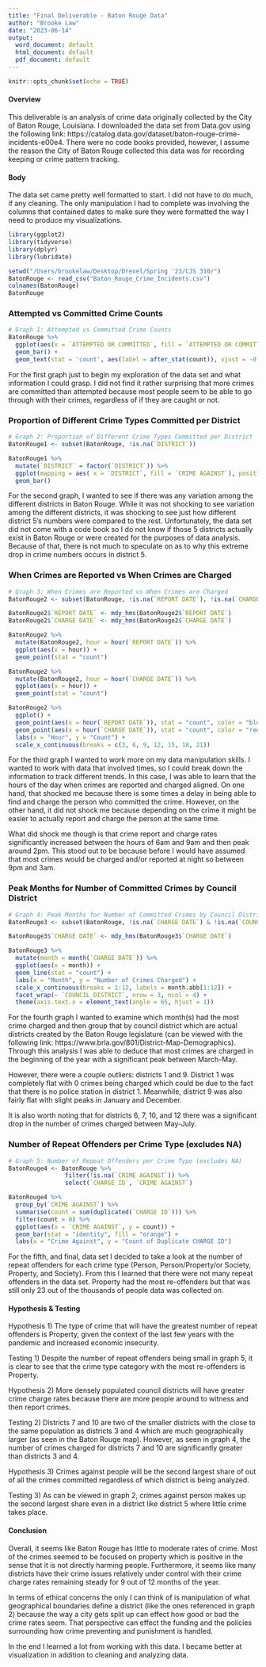 ```yaml
---
title: "Final Deliverable - Baton Rouge Data"
author: "Brooke Law"
date: "2023-06-14"
output:
  word_document: default
  html_document: default
  pdf_document: default
---
```

```r
knitr::opts_chunk$set(echo = TRUE)
```

#### **Overview**
This deliverable is an analysis of crime data originally collected by the City of Baton Rouge, Louisiana. I downloaded the data set from Data.gov using the following link: https://catalog.data.gov/dataset/baton-rouge-crime-incidents-e00e4. There were no code books provided, however, I assume the reason the City of Baton Rouge collected this data was for recording keeping or crime pattern tracking. 

#### **Body**
The data set came pretty well formatted to start. I did not have to do much, if any cleaning. The only manipulation I had to complete was involving the columns that contained dates to make sure they were formatted the way I need to produce my visualizations. 

```r
library(ggplot2)
library(tidyverse)
library(dplyr)
library(lubridate)

setwd("/Users/brookelaw/Desktop/Drexel/Spring '23/CJS 310/")
BatonRouge <- read_csv("Baton_Rouge_Crime_Incidents.csv")
colnames(BatonRouge)
BatonRouge
```


### Attempted vs Committed Crime Counts

```r
# Graph 1: Attempted vs Committed Crime Counts 
BatonRouge %>%
  ggplot(aes(x = `ATTEMPTED OR COMMITTED`, fill = `ATTEMPTED OR COMMITTED`)) + 
  geom_bar() +
  geom_text(stat = 'count', aes(label = after_stat(count)), vjust = -0.5)
```

For the first graph just to begin my exploration of the data set and what information I could grasp. I did not find it rather surprising that more crimes are committed than attempted because most people seem to be able to go through with their crimes, regardless of if they are caught or not. 


### Proportion of Different Crime Types Committed per District

```r
# Graph 2: Proportion of Different Crime Types Committed per District
BatonRouge1 <- subset(BatonRouge, !is.na(`DISTRICT`))

BatonRouge1 %>% 
  mutate(`DISTRICT` = factor(`DISTRICT`)) %>%
  ggplot(mapping = aes( x = `DISTRICT`, fill = `CRIME AGAINST`), position = "dodge") + 
  geom_bar()
```

For the second graph, I wanted to see if there was any variation among the different districts in Baton Rouge. While it was not shocking to see variation among the different districts, it was shocking to see just how different district 5's numbers were compared to the rest. Unfortunately, the data set did not come with a code book so I do not know if those 5 districts actually exist in Baton Rouge or were created for the purposes of data analysis. Because of that, there is not much to speculate on as to why this extreme drop in crime numbers occurs in district 5. 


### When Crimes are Reported vs When Crimes are Charged

```r
# Graph 3: When Crimes are Reported vs When Crimes are Charged
BatonRouge2 <- subset(BatonRouge, !is.na(`REPORT DATE`), !is.na(`CHARGE DATE`))

BatonRouge2$`REPORT DATE` <- mdy_hms(BatonRouge2$`REPORT DATE`)
BatonRouge2$`CHARGE DATE` <- mdy_hms(BatonRouge2$`CHARGE DATE`)

BatonRouge2 %>%
  mutate(BatonRouge2, hour = hour(`REPORT DATE`)) %>%
  ggplot(aes(x = hour)) +
  geom_point(stat = "count")

BatonRouge2 %>%
  mutate(BatonRouge2, hour = hour(`CHARGE DATE`)) %>%
  ggplot(aes(x = hour)) +
  geom_point(stat = "count")

BatonRouge2 %>%
  ggplot() +
  geom_point(aes(x = hour(`REPORT DATE`)), stat = "count", color = "blue") +
  geom_point(aes(x = hour(`CHARGE DATE`)), stat = "count", color = "red") +
  labs(x = "Hour", y = "Count") + 
  scale_x_continuous(breaks = c(3, 6, 9, 12, 15, 18, 21))


```

For the third graph I wanted to work more on my data manipulation skills. I wanted to work with data that involved times, so I could break down the information to track different trends. In this case, I was able to learn that the hours of the day when crimes are reported and charged aligned. On one hand, that shocked me because there is some times a delay in being able to find and charge the person who committed the crime. However, on the other hand, it did not shock me because depending on the crime it might be easier to actually report and charge the person at the same time. 

What did shock me though is that crime report and charge rates significantly increased between the hours of 6am and 
9am and then peak around 2pm. This stood out to be because before I would have assumed that most crimes would be charged and/or reported at night so between 9pm and 3am.


### Peak Months for Number of Committed Crimes by Council District 

```r
# Graph 4: Peak Months for Number of Committed Crimes by Council District
BatonRouge3 <- subset(BatonRouge, !is.na(`CHARGE DATE`) & !is.na(`COUNCIL DISTRICT`))

BatonRouge3$`CHARGE DATE` <- mdy_hms(BatonRouge3$`CHARGE DATE`)

BatonRouge3 %>%
  mutate(month = month(`CHARGE DATE`)) %>%
  ggplot(aes(x = month)) +
  geom_line(stat = "count") + 
  labs(x = "Month", y = "Number of Crimes Charged") +
  scale_x_continuous(breaks = 1:12, labels = month.abb[1:12]) +
  facet_wrap(~ `COUNCIL DISTRICT`, nrow = 3, ncol = 4) +
  theme(axis.text.x = element_text(angle = 65, hjust = 1)) 
```

For the fourth graph I wanted to examine which month(s) had the most crime charged and then group that by council district which are actual districts created by the Baton Rouge legislature (can be viewed with the following link: https://www.brla.gov/801/District-Map-Demographics). Through this analysis I was able to deduce that most crimes are charged in the beginning of the year with a significant peak between March-May. 

However, there were a couple outliers: districts 1 and 9. District 1 was completely flat with 0 crimes being charged which could be due to the fact that there is no police station in district 1. Meanwhile, district 9 was also fairly flat with slight peaks in January and December. 

It is also worth noting that for districts 6, 7, 10, and 12 there was a significant drop in the number of crimes charged between May-July.


### Number of Repeat Offenders per Crime Type (excludes NA)

```r
# Graph 5: Number of Repeat Offenders per Crime Type (excludes NA)
BatonRouge4 <- BatonRouge %>%
                filter(!is.na(`CRIME AGAINST`)) %>%
                select(`CHARGE ID`, `CRIME AGAINST`)

BatonRouge4 %>%
  group_by(`CRIME AGAINST`) %>%
  summarise(count = sum(duplicated(`CHARGE ID`))) %>%
  filter(count > 0) %>%
  ggplot(aes(x = `CRIME AGAINST`, y = count)) +
  geom_bar(stat = "identity", fill = "orange") +
  labs(x = "Crime Against", y = "Count of Duplicate CHARGE ID")
```

For the fifth, and final, data set I decided to take a look at the number of repeat offenders for each crime type (Person, Person/Property/or Society, Property, and Society). From this I learned that there were not many repeat offenders in the data set. Property had the most re-offenders but that was still only 23 out of the thousands of people data was collected on. 


#### **Hypothesis & Testing**
Hypothesis 1) The type of crime that will have the greatest number of repeat offenders is Property, given the context of the last few years with the pandemic and increased economic insecurity.

Testing 1) Despite the number of repeat offenders being small in graph 5, it is clear to see that the crime type category with the most re-offenders is Property. 

Hypothesis 2) More densely populated council districts will have greater crime charge rates because there are more people around to witness and then report crimes.

Testing 2) Districts 7 and 10 are two of the smaller districts with the close to the same population as districts 3 and 4 which are much geographically larger (as seen in the Baton Rouge map). However, as seen in graph 4, the number of crimes charged for districts 7 and 10 are significantly greater than districts 3 and 4.

Hypothesis 3) Crimes against people will be the second largest share of out of all the crimes committed regardless of which district is being analyzed.

Testing 3) As can be viewed in graph 2, crimes against person makes up the second largest share even in a district like district 5 where little crime takes place. 


#### **Conclusion**
Overall, it seems like Baton Rouge has little to moderate rates of crime. Most of the crimes seemed to be focused on property which is positive in the sense that it is not directly harming people. Furthermore, it seems like many districts have their crime issues relatively under control with their crime charge rates remaining steady for 9 out of 12 months of the year. 

In terms of ethical concerns the only I can think of is manipulation of what geographical boundaries define a district (like the ones referenced in graph 2) because the way a city gets split up can effect how good or bad the crime rates seem. That perspective can effect the funding and the policies surrounding how crime preventing and punishment is handled. 

In the end I learned a lot from working with this data. I became better at visualization in addition to cleaning and analyzing data. 